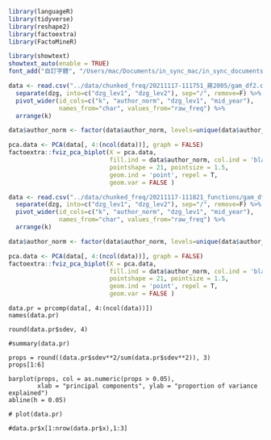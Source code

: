 ```r
library(languageR)
library(tidyverse)
library(reshape2)
library(factoextra)
library(FactoMineR)

library(showtext)
showtext_auto(enable = TRUE)
font_add("自訂字體", "/Users/mac/Documents/in_sync_mac/in_sync_documents/fonts/HanaMinA.ttf")
```

```r
data <- read.csv("../data/chunked_freq/20211117-111751_蔣2005/gam_df2.csv") %>%
  separate(dzg, into=c("dzg_lev1", "dzg_lev2"), sep="/", remove=F) %>%
  pivot_wider(id_cols=c("k", "author_norm", "dzg_lev1", "mid_year"),
              names_from="char", values_from="raw_freq") %>%
  arrange(k)

data$author_norm <- factor(data$author_norm, levels=unique(data$author_norm))

pca.data <- PCA(data[, 4:(ncol(data))], graph = FALSE)
factoextra::fviz_pca_biplot(X = pca.data,
                            fill.ind = data$author_norm, col.ind = 'black',
                            pointshape = 21, pointsize = 1.5,
                            geom.ind = 'point', repel = T,
                            geom.var = FALSE )
```

```r
data <- read.csv("../data/chunked_freq/20211117-111821_functions/gam_df2.csv") %>%
  separate(dzg, into=c("dzg_lev1", "dzg_lev2"), sep="/", remove=F) %>%
  pivot_wider(id_cols=c("k", "author_norm", "dzg_lev1", "mid_year"),
              names_from="char", values_from="raw_freq") %>%
  arrange(k)

data$author_norm <- factor(data$author_norm, levels=unique(data$author_norm))

pca.data <- PCA(data[, 4:(ncol(data))], graph = FALSE)
factoextra::fviz_pca_biplot(X = pca.data,
                            fill.ind = data$author_norm, col.ind = 'black',
                            pointshape = 21, pointsize = 1.5,
                            geom.ind = 'point', repel = T,
                            geom.var = FALSE )
```

```
data.pr = prcomp(data[, 4:(ncol(data))])
names(data.pr)

round(data.pr$sdev, 4)

#summary(data.pr)

props = round((data.pr$sdev**2/sum(data.pr$sdev**2)), 3)
props[1:6]

barplot(props, col = as.numeric(props > 0.05),
        xlab = "principal components", ylab = "proportion of variance explained")
abline(h = 0.05)

# plot(data.pr)

#data.pr$x[1:nrow(data.pr$x),1:3]
```